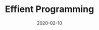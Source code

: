 ---
title: Effient Programming
date: 2020-02-10
description: What does it mean to be efficient?
tags:
  - Talk
banner: ./images/efficient-programming.png
---